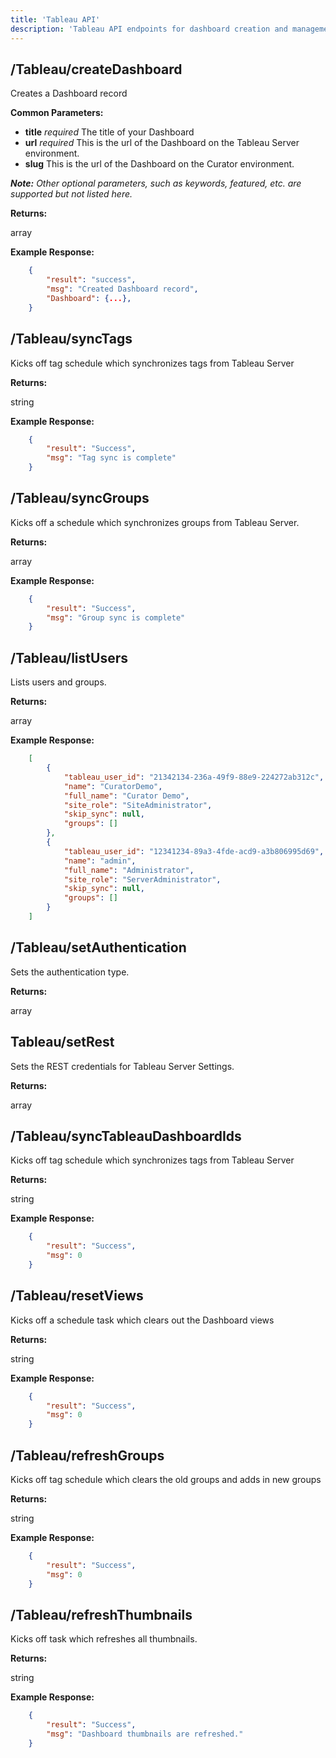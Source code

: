 ---
title: 'Tableau API'
description: 'Tableau API endpoints for dashboard creation and management through Curator'
---

## /Tableau/createDashboard

Creates a Dashboard record

**Common Parameters:**

* **title** *required*
The title of your Dashboard
* **url** *required*
This is the url of the Dashboard on the Tableau Server environment.
* **slug**
This is the url of the Dashboard on the Curator environment.

***Note:** Other optional parameters, such as keywords, featured, etc. are supported but not listed here.*

**Returns:**

array

**Example Response:**

```JSON
    {
        "result": "success",
        "msg": "Created Dashboard record",
        "Dashboard": {...},
    }
```

## /Tableau/syncTags

Kicks off tag schedule which synchronizes tags from Tableau Server

**Returns:**

string

**Example Response:**

```JSON
    {
        "result": "Success",
        "msg": "Tag sync is complete"
    }
```

## /Tableau/syncGroups

Kicks off a schedule which synchronizes groups from Tableau Server.

**Returns:**

array

**Example Response:**

```JSON
    {
        "result": "Success",
        "msg": "Group sync is complete"
    }
```

## /Tableau/listUsers

Lists users and groups.

**Returns:**

array

**Example Response:**

```JSON
    [
        {
            "tableau_user_id": "21342134-236a-49f9-88e9-224272ab312c",
            "name": "CuratorDemo",
            "full_name": "Curator Demo",
            "site_role": "SiteAdministrator",
            "skip_sync": null,
            "groups": []
        },
        {
            "tableau_user_id": "12341234-89a3-4fde-acd9-a3b806995d69",
            "name": "admin",
            "full_name": "Administrator",
            "site_role": "ServerAdministrator",
            "skip_sync": null,
            "groups": []
        }
    ]
```

## /Tableau/setAuthentication

Sets the authentication type.

**Returns:**

array

## Tableau/setRest

Sets the REST credentials for Tableau Server Settings.

**Returns:**

array

## /Tableau/syncTableauDashboardIds

Kicks off tag schedule which synchronizes tags from Tableau Server

**Returns:**

string

**Example Response:**

```JSON
    {
        "result": "Success",
        "msg": 0
    }
```

## /Tableau/resetViews

Kicks off a schedule task which clears out the Dashboard views

**Returns:**

string

**Example Response:**

```JSON
    {
        "result": "Success",
        "msg": 0
    }
```

## /Tableau/refreshGroups

Kicks off tag schedule which clears the old groups and adds in new groups

**Returns:**

string

**Example Response:**

```JSON
    {
        "result": "Success",
        "msg": 0
    }
```

## /Tableau/refreshThumbnails

Kicks off task which refreshes all thumbnails.

**Returns:**

string

**Example Response:**

```JSON
    {
        "result": "Success",
        "msg": "Dashboard thumbnails are refreshed."
    }
```
